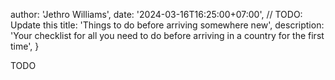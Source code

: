 
  author: 'Jethro Williams',
  date: '2024-03-16T16:25:00+07:00', // TODO: Update this
  title: 'Things to do before arriving somewhere new',
  description: 'Your checklist for all you need to do before arriving in a country for the first time',
}


TODO
